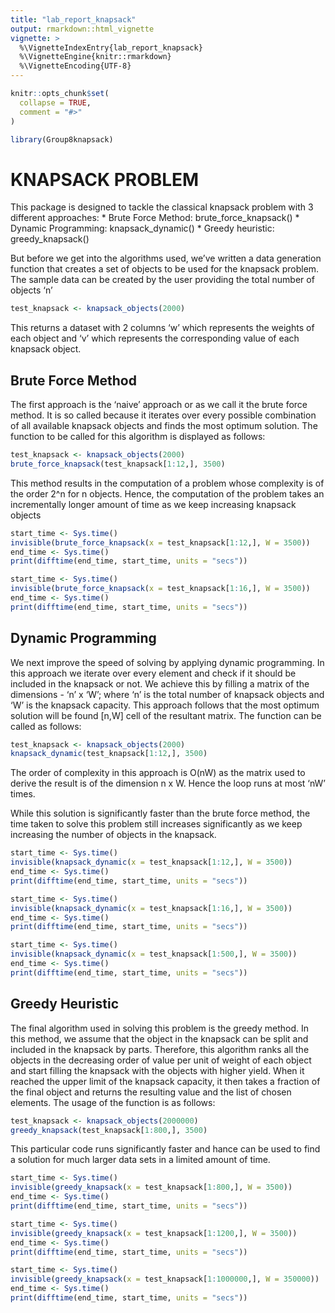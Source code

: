 ```yaml
---
title: "lab_report_knapsack"
output: rmarkdown::html_vignette
vignette: >
  %\VignetteIndexEntry{lab_report_knapsack}
  %\VignetteEngine{knitr::rmarkdown}
  %\VignetteEncoding{UTF-8}
---
```


```r
knitr::opts_chunk$set(
  collapse = TRUE,
  comment = "#>"
)
```

```r
library(Group8knapsack)
```
# KNAPSACK PROBLEM

This package is designed to tackle the classical knapsack problem with 3 different approaches: 
* Brute Force Method: brute_force_knapsack()
* Dynamic Programming: knapsack_dynamic()
* Greedy heuristic: greedy_knapsack()

But before we get into the algorithms used, we've written a data generation function that creates a set of objects to be used for the knapsack problem. The sample data can be created by the user providing the total number of objects 'n'

```r
test_knapsack <- knapsack_objects(2000)
```

This returns a dataset with 2 columns 'w' which represents the weights of each object and 'v' which represents the corresponding value of each knapsack object.

## Brute Force Method

The first approach is the 'naive' approach or as we call it the brute force method. It is so called because it iterates over every possible combination of all available knapsack objects and finds the most optimum solution. The function to be called for this algorithm is displayed as follows:

```r
test_knapsack <- knapsack_objects(2000)
brute_force_knapsack(test_knapsack[1:12,], 3500)
```

This method results in the computation of a problem whose complexity is of the order 2^n for n objects. Hence, the computation of the problem takes an incrementally longer amount of time as we keep increasing knapsack objects

``` r
start_time <- Sys.time()
invisible(brute_force_knapsack(x = test_knapsack[1:12,], W = 3500))
end_time <- Sys.time()
print(difftime(end_time, start_time, units = "secs"))
```

``` r
start_time <- Sys.time()
invisible(brute_force_knapsack(x = test_knapsack[1:16,], W = 3500))
end_time <- Sys.time()
print(difftime(end_time, start_time, units = "secs"))
```

## Dynamic Programming

We next improve the speed of solving by applying dynamic programming. In this approach we iterate over every element and check if it should be included in the knapsack or not. We achieve this by filling a matrix of the dimensions - 'n' x 'W'; where 'n' is the total number of knapsack objects and 'W' is the knapsack capacity. This approach follows that the most optimum solution will be found [n,W] cell of the resultant matrix. The function can be called as follows:

``` r
test_knapsack <- knapsack_objects(2000)
knapsack_dynamic(test_knapsack[1:12,], 3500)
```

The order of complexity in this approach is O(nW) as the matrix used to derive the result is of the dimension n x W. Hence the loop runs at most 'nW' times.

While this solution is significantly faster than the brute force method, the time taken to solve this problem still increases significantly as we keep increasing the number of objects in the knapsack.

``` r
start_time <- Sys.time()
invisible(knapsack_dynamic(x = test_knapsack[1:12,], W = 3500))
end_time <- Sys.time()
print(difftime(end_time, start_time, units = "secs"))
```

``` r
start_time <- Sys.time()
invisible(knapsack_dynamic(x = test_knapsack[1:16,], W = 3500))
end_time <- Sys.time()
print(difftime(end_time, start_time, units = "secs"))
```

``` r
start_time <- Sys.time()
invisible(knapsack_dynamic(x = test_knapsack[1:500,], W = 3500))
end_time <- Sys.time()
print(difftime(end_time, start_time, units = "secs"))
```

## Greedy Heuristic

The final algorithm used in solving this problem is the greedy method. In this method, we assume that the object in the knapsack can be split and included in the knapsack by parts. Therefore, this algorithm ranks all the objects in the decreasing order of value per unit of weight of each object and start filling the knapsack with the objects with higher yield. When it reached the upper limit of the knapsack capacity, it then takes a fraction of the final object and returns the resulting value and the list of chosen elements. The usage of the function is as follows:

``` r
test_knapsack <- knapsack_objects(2000000)
greedy_knapsack(test_knapsack[1:800,], 3500)
```

This particular code runs significantly faster and hance can be used to find a solution for much larger data sets in a limited amount of time.

``` r
start_time <- Sys.time()
invisible(greedy_knapsack(x = test_knapsack[1:800,], W = 3500))
end_time <- Sys.time()
print(difftime(end_time, start_time, units = "secs"))
```

``` r
start_time <- Sys.time()
invisible(greedy_knapsack(x = test_knapsack[1:1200,], W = 3500))
end_time <- Sys.time()
print(difftime(end_time, start_time, units = "secs"))
```

``` r
start_time <- Sys.time()
invisible(greedy_knapsack(x = test_knapsack[1:1000000,], W = 350000))
end_time <- Sys.time()
print(difftime(end_time, start_time, units = "secs"))
```
